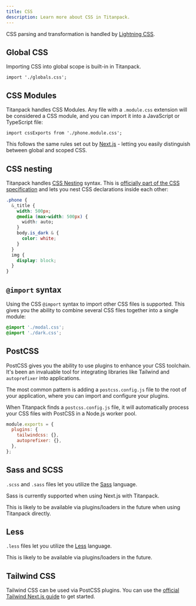 ```yaml
---
title: CSS
description: Learn more about CSS in Titanpack.
---
```



CSS parsing and transformation is handled by [Lightning CSS](https://lightningcss.dev/).

## Global CSS

Importing CSS into global scope is built-in in Titanpack.

```tsx title="my-file.tsx"
import './globals.css';
```

## CSS Modules

Titanpack handles CSS Modules. Any file with a `.module.css` extension will be considered a CSS module, and you can import it into a JavaScript or TypeScript file:

```tsx title="component.tsx"
import cssExports from './phone.module.css';
```

This follows the same rules set out by [Next.js](https://nextjs.org/docs/basic-features/built-in-css-support#adding-component-level-css) - letting you easily distinguish between global and scoped CSS.

## CSS nesting

Titanpack handles [CSS Nesting](https://developer.mozilla.org/en-US/docs/Web/CSS/CSS_nesting/Using_CSS_nesting) syntax. This is [officially part of the CSS specification](https://www.w3.org/TR/css-nesting-1/) and lets you nest CSS declarations inside each other:

```css title="phone.css"
.phone {
  &_title {
    width: 500px;
    @media (max-width: 500px) {
      width: auto;
    }
    body.is_dark & {
      color: white;
    }
  }
  img {
    display: block;
  }
}
```

## `@import` syntax

Using the CSS `@import` syntax to import other CSS files is supported. This gives you the ability to combine several CSS files together into a single module:

```css title="globals.css"
@import './modal.css';
@import './dark.css';
```

## PostCSS

PostCSS gives you the ability to use plugins to enhance your CSS toolchain. It's been an invaluable tool for integrating libraries like Tailwind and `autoprefixer` into applications.

The most common pattern is adding a `postcss.config.js` file to the root of your application, where you can import and configure your plugins.

When Titanpack finds a `postcss.config.js` file, it will automatically process your CSS files with PostCSS in a Node.js worker pool.

```js title="postcss.config.js"
module.exports = {
  plugins: {
    tailwindcss: {},
    autoprefixer: {},
  },
};
```

## Sass and SCSS

`.scss` and `.sass` files let you utilize the [Sass](https://sass-lang.com/) language.

Sass is currently supported when using Next.js with Titanpack.

This is likely to be available via plugins/loaders in the future when using Titanpack directly.

## Less

`.less` files let you utilize the [Less](https://lesscss.org/) language.

This is likely to be available via plugins/loaders in the future.

## Tailwind CSS

Tailwind CSS can be used via PostCSS plugins. You can use the [official Tailwind Next.js guide](https://tailwindcss.com/docs/guides/nextjs) to get started.
